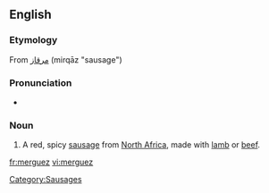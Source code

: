 ==English==
{{wikipedia}}

===Etymology===
From {{etyl|ar}} [[مرقاز]] (mirqāz "sausage")

===Pronunciation===
* {{IPA|/merˈgez/}}

===Noun===
{{en-noun|-}}

# A red, spicy [[sausage]] from [[North Africa]], made with [[lamb]] or [[beef]].

[[Category:Sausages]]

[[fr:merguez]]
[[vi:merguez]]